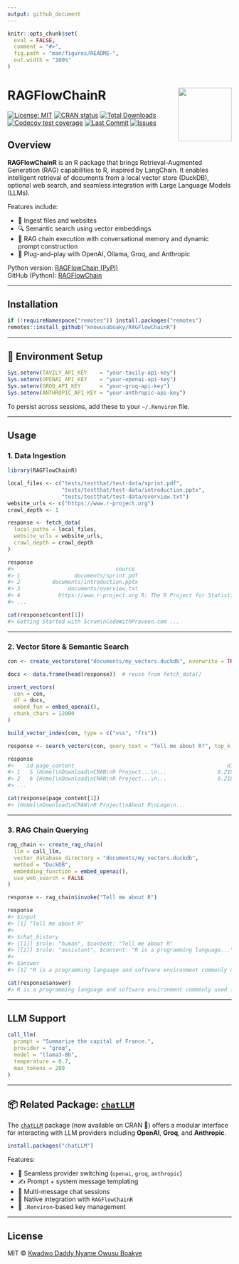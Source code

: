 ---
output: github_document
---

<!-- README.md is generated from README.Rmd. Please edit that file -->

```{r setup, include = FALSE}
knitr::opts_chunk$set(
  eval = FALSE,
  comment = "#>",
  fig.path = "man/figures/README-",
  out.width = "100%"
)
```

# RAGFlowChainR <a href="https://github.com/knowusuboaky/RAGFlowChainR"><img src="man/figures/raglogo.png" align="right" height="120" /></a>

<!-- badges: start -->
[![License: MIT](https://img.shields.io/badge/License-MIT-blue.svg)](https://opensource.org/licenses/MIT)
[![CRAN status](https://www.r-pkg.org/badges/version/RAGFlowChainR)](https://cran.r-project.org/package=RAGFlowChainR)
[![Total Downloads](https://cranlogs.r-pkg.org/badges/grand-total/RAGFlowChainR?color=orange)](https://cranlogs.r-pkg.org/badges/grand-total/RAGFlowChainR)
[![Codecov test coverage](https://codecov.io/gh/knowusuboaky/RAGFlowChainR/branch/main/graph/badge.svg)](https://app.codecov.io/gh/knowusuboaky/RAGFlowChainR?branch=main)
[![Last Commit](https://img.shields.io/github/last-commit/knowusuboaky/RAGFlowChainR.svg)](https://github.com/knowusuboaky/RAGFlowChainR/commits/main)
[![Issues](https://img.shields.io/github/issues/knowusuboaky/RAGFlowChainR.svg)](https://github.com/knowusuboaky/RAGFlowChainR/issues)
<!-- badges: end -->

## Overview

**RAGFlowChainR** is an R package that brings Retrieval-Augmented Generation (RAG) capabilities to R, inspired by LangChain. It enables intelligent retrieval of documents from a local vector store (DuckDB), optional web search, and seamless integration with Large Language Models (LLMs).

Features include:

- 📂 Ingest files and websites
- 🔍 Semantic search using vector embeddings
- 🧠 RAG chain execution with conversational memory and dynamic prompt construction
- 🔌 Plug-and-play with OpenAI, Ollama, Groq, and Anthropic

Python version: [RAGFlowChain (PyPI)](https://pypi.org/project/RAGFlowChain/)  
GitHub (Python): [RAGFlowChain](https://github.com/knowusuboaky/RAGFlowChain)

---

## Installation

```r
if (!requireNamespace("remotes")) install.packages("remotes")
remotes::install_github("knowusuboaky/RAGFlowChainR")
```

---

## 🔐 Environment Setup

```r
Sys.setenv(TAVILY_API_KEY    = "your-tavily-api-key")
Sys.setenv(OPENAI_API_KEY    = "your-openai-api-key")
Sys.setenv(GROQ_API_KEY      = "your-groq-api-key")
Sys.setenv(ANTHROPIC_API_KEY = "your-anthropic-api-key")
```

To persist across sessions, add these to your `~/.Renviron` file.

---

## Usage

### 1. Data Ingestion

```r
library(RAGFlowChainR)

local_files <- c("tests/testthat/test-data/sprint.pdf", 
                 "tests/testthat/test-data/introduction.pptx",
                 "tests/testthat/test-data/overview.txt")
website_urls <- c("https://www.r-project.org")
crawl_depth <- 1

response <- fetch_data(
  local_paths = local_files,
  website_urls = website_urls,
  crawl_depth = crawl_depth
)
```

```r
response
#>                                source                                      title ...
#> 1                 documents/sprint.pdf                                       <NA> ...
#> 2          documents/introduction.pptx                                       <NA> ...
#> 3               documents/overview.txt                                       <NA> ...
#> 4            https://www.r-project.org R: The R Project for Statistical Computing ...
#> ...

cat(response$content[1])
#> Getting Started with Scrum\nCodeWithPraveen.com ...
```

---

### 2. Vector Store & Semantic Search

```r
con <- create_vectorstore("documents/my_vectors.duckdb", overwrite = TRUE)

docs <- data.frame(head(response))  # reuse from fetch_data()

insert_vectors(
  con = con,
  df = docs,
  embed_fun = embed_openai(),
  chunk_chars = 12000
)

build_vector_index(con, type = c("vss", "fts"))

response <- search_vectors(con, query_text = "Tell me about R?", top_k = 5)
```

```r
response
#>    id page_content                                                dist
#> 1   5 [Home]\nDownload\nCRAN\nR Project...\n...                0.2183
#> 2   6 [Home]\nDownload\nCRAN\nR Project...\n...                0.2183
#> ...

cat(response$page_content[1])
#> [Home]\nDownload\nCRAN\nR Project\nAbout R\nLogo\n...
```

---

### 3. RAG Chain Querying

```r
rag_chain <- create_rag_chain(
  llm = call_llm,
  vector_database_directory = "documents/my_vectors.duckdb",
  method = "DuckDB",
  embedding_function = embed_openai(),
  use_web_search = FALSE
)

response <- rag_chain$invoke("Tell me about R")
```

```r
response
#> $input
#> [1] "Tell me about R"
#>
#> $chat_history
#> [[1]] $role: "human", $content: "Tell me about R"
#> [[2]] $role: "assistant", $content: "R is a programming language..."
#>
#> $answer
#> [1] "R is a programming language and software environment commonly used for statistical computing and graphics..."

cat(response$answer)
#> R is a programming language and software environment commonly used for statistical computing and graphics...
```

---

## LLM Support

```r
call_llm(
  prompt = "Summarize the capital of France.",
  provider = "groq",
  model = "llama3-8b",
  temperature = 0.7,
  max_tokens = 200
)
```

---

## 📦 Related Package: [`chatLLM`](https://cran.r-project.org/package=chatLLM)

The [`chatLLM`](https://github.com/knowusuboaky/chatLLM) package (now available on CRAN 🎉) offers a modular interface for interacting with LLM providers including **OpenAI**, **Groq**, and **Anthropic**.

```r
install.packages("chatLLM")
```

Features:

- 🔁 Seamless provider switching (`openai`, `groq`, `anthropic`)
- ✍️ Prompt + system message templating
- 💬 Multi-message chat sessions
- 🔌 Native integration with `RAGFlowChainR`
- 🔐 `.Renviron`-based key management

---

## License

MIT © [Kwadwo Daddy Nyame Owusu Boakye](mailto:kwadwo.owusuboakye@outlook.com)
